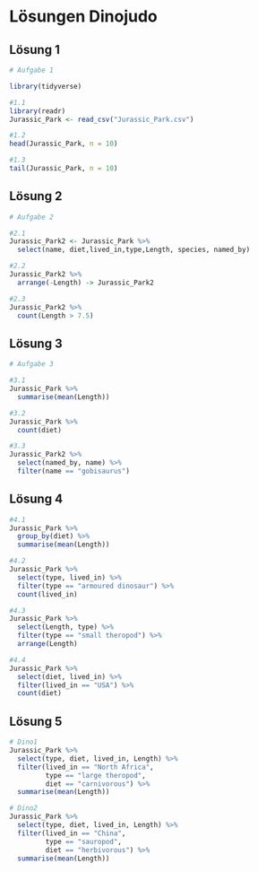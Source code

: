 # Lösungen Dinojudo

## Lösung 1 
```r
# Aufgabe 1 

library(tidyverse)

#1.1
library(readr)
Jurassic_Park <- read_csv("Jurassic_Park.csv")

#1.2
head(Jurassic_Park, n = 10)

#1.3
tail(Jurassic_Park, n = 10)
```

## Lösung 2
```r
# Aufgabe 2

#2.1
Jurassic_Park2 <- Jurassic_Park %>% 
  select(name, diet,lived_in,type,Length, species, named_by)

#2.2
Jurassic_Park2 %>% 
  arrange(-Length) -> Jurassic_Park2

#2.3
Jurassic_Park2 %>% 
  count(Length > 7.5)

```
## Lösung 3
```r
# Aufgabe 3

#3.1
Jurassic_Park %>% 
  summarise(mean(Length))

#3.2
Jurassic_Park %>% 
  count(diet)

#3.3
Jurassic_Park2 %>% 
  select(named_by, name) %>% 
  filter(name == "gobisaurus")
```
## Lösung 4
```r
#4.1
Jurassic_Park %>% 
  group_by(diet) %>% 
  summarise(mean(Length))

#4.2
Jurassic_Park %>% 
  select(type, lived_in) %>% 
  filter(type == "armoured dinosaur") %>% 
  count(lived_in)

#4.3
Jurassic_Park %>% 
  select(Length, type) %>% 
  filter(type == "small theropod") %>% 
  arrange(Length)

#4.4
Jurassic_Park %>% 
  select(diet, lived_in) %>%
  filter(lived_in == "USA") %>% 
  count(diet)
```
## Lösung 5
```r
# Dino1
Jurassic_Park %>% 
  select(type, diet, lived_in, Length) %>% 
  filter(lived_in == "North Africa",
         type == "large theropod",
         diet == "carnivorous") %>%
  summarise(mean(Length))

# Dino2
Jurassic_Park %>% 
  select(type, diet, lived_in, Length) %>% 
  filter(lived_in == "China",
         type == "sauropod",
         diet == "herbivorous") %>%
  summarise(mean(Length))

```